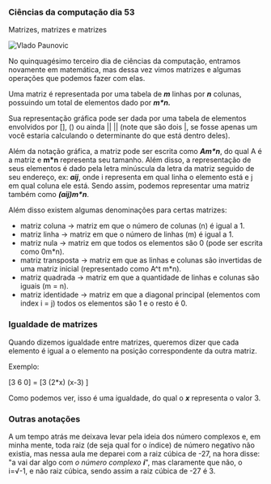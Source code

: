 




### Ciências da computação dia 53

Matrizes, matrizes e matrizes

![[Vlado
Paunovic](https://unsplash.com/@vlado)](https://cdn-images-1.medium.com/max/800/0*A1_rrmX0knE05S69)

No quinquagésimo terceiro dia de ciências da computação, entramos
novamente em matemática, mas dessa vez vimos matrizes e algumas
operações que podemos fazer com elas.








Uma matriz é representada por uma tabela de ***m*** linhas por ***n***
colunas, possuindo um total de elementos dado por ***m\*n.***

Sua representação gráfica pode ser dada por uma tabela de elementos
envolvidos por \[\], () ou ainda \|\| \|\| (note que são dois \|, se
fosse apenas um você estaria calculando o determinante do que está
dentro deles).

Além da notação gráfica, a matriz pode ser escrita como ***Am\*n***, do
qual A é a matriz e **m\*n** representa seu tamanho. Além disso, a
representação de seus elementos é dado pela letra minúscula da letra da
matriz seguido de seu endereço, ex: ***aij***, onde i representa em qual
linha o elemento está e j em qual coluna ele está. Sendo assim, podemos
representar uma matriz também como ***(aij)m\*n***.

Além disso existem algumas denominações para certas matrizes:

-   matriz coluna → matriz em que o número de colunas (n) é igual a 1.
-   matriz linha → matriz em que o número de linhas (m) é igual a 1.
-   matriz nula → matriz em que todos os elementos são 0 (pode ser
    escrita como 0m\*n).
-   matriz transposta → matriz em que as linhas e colunas são invertidas
    de uma matriz inicial (representado como A\^t m\*n).
-   matriz quadrada → matriz em que a quantidade de linhas e colunas são
    iguais (m = n).
-   matriz identidade → matriz em que a diagonal principal (elementos
    com index i = j) todos os elementos são 1 e o resto é 0.








### Igualdade de matrizes

Quando dizemos igualdade entre matrizes, queremos dizer que cada
elemento é igual a o elemento na posição correspondente da outra matriz.

Exemplo:

\[3 6 0\] = \[3 (2\*x) (x-3) \]

Como podemos ver, isso é uma igualdade, do qual o ***x*** representa o
valor 3.








### Outras anotações

A um tempo atrás me deixava levar pela ideia dos número complexos e, em
minha mente, toda raiz (de seja qual for o índice) de número negativo
não existia, mas nessa aula me deparei com a raiz cúbica de -27, na hora
disse: "a vai dar algo com *o número complexo* ***i***", mas claramente
que não, o i=√-1, e não raiz cúbica, sendo assim a raiz cúbica de -27 é
3.


